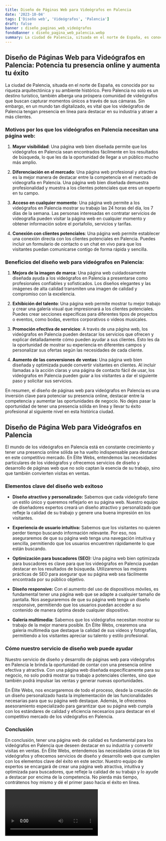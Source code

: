 ```yaml
---
title: Diseño de Páginas Web para Videógrafos en Palencia
date: '2023-10-04'
tags: ['Diseño web', 'Videógrafos', 'Palencia']
draft: false
banner : diseño_paginas_web_videógrafos
fondoBanner : diseño_pagina_web_palencia.webp
summary: La ciudad de Palencia, situada en el norte de España, es conocida por su riqueza arquitectónica y su ambiente histórico. Pero Palencia no solo es un destino turístico, también alberga una próspera comunidad de videógrafos que buscan capturar momentos únicos a través de sus cámaras. Sin embargo, en un mundo tan digitalizado, es vital que los videógrafos de Palencia tengan presencia en línea para destacar en su industria y atraer a más clientes.
---
```


## Diseño de Páginas Web para Videógrafos en Palencia: Potencia tu presencia online y aumenta tu éxito

La ciudad de Palencia, situada en el norte de España, es conocida por su riqueza arquitectónica y su ambiente histórico. Pero Palencia no solo es un destino turístico, también alberga una próspera comunidad de videógrafos que buscan capturar momentos únicos a través de sus cámaras. Sin embargo, en un mundo tan digitalizado, es vital que los videógrafos de Palencia tengan presencia en línea para destacar en su industria y atraer a más clientes.

### Motivos por los que los videógrafos en Palencia necesitan una página web:

1. **Mayor visibilidad**: Una página web bien diseñada permite que los videógrafos en Palencia sean encontrados fácilmente en los resultados de búsqueda, lo que les da la oportunidad de llegar a un público mucho más amplio.

2. **Diferenciación en el mercado**: Una página web profesional y atractiva es la mejor manera de destacar entre la competencia en el mercado de videografía en Palencia. Una página web bien diseñada demuestra profesionalidad y muestra a los clientes potenciales que eres un experto en tu campo.

3. **Acceso en cualquier momento**: Una página web permite a los videógrafos en Palencia mostrar su trabajo las 24 horas del día, los 7 días de la semana. Las personas interesadas en contratar servicios de videografía pueden visitar la página web en cualquier momento y obtener información sobre el portafolio, servicios y tarifas.

4. **Conexión con clientes potenciales**: Una página web permite establecer una conexión directa con los clientes potenciales en Palencia. Puedes incluir un formulario de contacto o un chat en vivo para que los visitantes puedan comunicarse contigo de forma rápida y sencilla.

### Beneficios del diseño web para videógrafos en Palencia:

1. **Mejora de la imagen de marca**: Una página web cuidadosamente diseñada ayuda a los videógrafos en Palencia a presentarse como profesionales confiables y sofisticados. Los diseños elegantes y las imágenes de alta calidad transmiten una imagen de calidad y compromiso con la excelencia.

2. **Exhibición del talento**: Una página web permite mostrar tu mejor trabajo y crear una galería visual que impresionará a los clientes potenciales. Puedes crear secciones específicas para diferentes tipos de proyectos o eventos, como bodas, eventos corporativos o videos musicales.

3. **Promoción efectiva de servicios**: A través de una página web, los videógrafos en Palencia pueden destacar los servicios que ofrecen y explicar detalladamente cómo pueden ayudar a sus clientes. Esto les da la oportunidad de mostrar su experiencia en diferentes campos y personalizar sus ofertas según las necesidades de cada cliente.

4. **Aumento de las conversiones de ventas**: Una página web bien diseñada y optimizada puede convertir visitantes en clientes. Al incluir llamadas a la acción claras y una página de contacto fácil de usar, los videógrafos en Palencia pueden guiar a los visitantes a dar el siguiente paso y solicitar sus servicios.

En resumen, el diseño de páginas web para videógrafos en Palencia es una inversión clave para potenciar su presencia online, destacar entre la competencia y aumentar las oportunidades de negocio. No dejes pasar la oportunidad de tener una presencia sólida en línea y llevar tu éxito profesional al siguiente nivel en esta histórica ciudad.

<GifSeo />

<Cta />

## Diseño de Página Web para Videógrafos en Palencia

El mundo de los videógrafos en Palencia está en constante crecimiento y tener una presencia online sólida se ha vuelto indispensable para destacar en este competitivo mercado. En Élite Webs, entendemos las necesidades particulares de los videógrafos y ofrecemos servicios de diseño y desarrollo de páginas web que no solo captan la esencia de su trabajo, sino que también convierten visitas en ventas.

### Elementos clave del diseño web exitoso

- **Diseño atractivo y personalizado:** Sabemos que cada videógrafo tiene un estilo único y queremos reflejarlo en su página web. Nuestro equipo de diseñadores expertos creará un diseño atractivo y personalizado que refleje la calidad de su trabajo y genere una buena impresión en los visitantes.

- **Experiencia de usuario intuitiva:** Sabemos que los visitantes no quieren perder tiempo buscando información relevante. Por eso, nos aseguraremos de que su página web tenga una navegación intuitiva y sencilla, permitiendo que los usuarios encuentren rápidamente lo que están buscando.

- **Optimización para buscadores (SEO):** Una página web bien optimizada para buscadores es clave para que los videógrafos en Palencia puedan destacar en los resultados de búsqueda. Utilizaremos las mejores prácticas de SEO para asegurar que su página web sea fácilmente encontrada por su público objetivo.

- **Diseño responsive:** Con el aumento del uso de dispositivos móviles, es fundamental tener una página web que se adapte a cualquier tamaño de pantalla. Nos aseguraremos de que su página web tenga un diseño responsive, permitiendo que los usuarios puedan acceder a su contenido de manera óptima desde cualquier dispositivo.

- **Galería multimedia:** Sabemos que los videógrafos necesitan mostrar su trabajo de la mejor manera posible. En Élite Webs, crearemos una galería multimedia que destaque la calidad de sus vídeos y fotografías, permitiendo a los visitantes apreciar su talento y estilo profesional.

### Cómo nuestro servicio de diseño web puede ayudar

Nuestro servicio de diseño y desarrollo de páginas web para videógrafos en Palencia le brinda la oportunidad de contar con una presencia online efectiva y atractiva. Con una página web diseñada específicamente para su negocio, no solo podrá mostrar su trabajo a potenciales clientes, sino que también podrá impulsar las ventas y generar nuevas oportunidades.

En Élite Webs, nos encargaremos de todo el proceso, desde la creación de un diseño personalizado hasta la implementación de las funcionalidades necesarias para que su página web destaque. Además, le ofrecemos asesoramiento especializado para garantizar que su página web cumpla con los estándares de calidad y eficiencia necesarios para destacar en el competitivo mercado de los videógrafos en Palencia.

### Conclusión

En conclusión, tener una página web de calidad es fundamental para los videógrafos en Palencia que deseen destacar en su industria y convertir visitas en ventas. En Élite Webs, entendemos las necesidades únicas de los videógrafos y ofrecemos servicios de diseño y desarrollo web que cumplen con los elementos clave del éxito en este sector. Nuestro equipo de expertos se encargará de crear una página web atractiva, intuitiva y optimizada para buscadores, que refleje la calidad de su trabajo y lo ayude a destacar por encima de la competencia. No pierda más tiempo, contrátenos hoy mismo y dé el primer paso hacia el éxito en línea.

<Video />

<CtaBot job='Videógrafos' city='Palencia'/>

<Gmaps query='Palencia+españa+maps' />